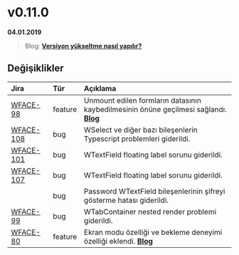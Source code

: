 
# v0.11.0

**04.01.2019**

> Blog: [__Versiyon yükseltme nasıl yapılır?__](./#/blog/how-to-version-upgrade)

## Değişiklikler

| Jira                                                        | Tür           | Açıklama                                                                                          |
|:------------------------------------------------------------|:--------------|:--------------------------------------------------------------------------------------------------|
| [WFACE-98](https://jira.digiturk.com.tr/browse/WFACE-98)    | feature       | Unmount edilen formların datasının kaybedilmesinin önüne geçilmesi sağlandı. [__Blog__](./#/blog/form-data-persistency) |
| [WFACE-108](https://jira.digiturk.com.tr/browse/WFACE-108)  | bug           | WSelect ve diğer bazı bileşenlerin Typescript problemleri giderildi.                              |
| [WFACE-101](https://jira.digiturk.com.tr/browse/WFACE-101)  | bug           | WTextField floating label sorunu giderildi.                                                       |
| [WFACE-107](https://jira.digiturk.com.tr/browse/WFACE-107)  | bug           | WTextField floating label sorunu giderildi.                                                       |
|                                                             | bug           | Password WTextField bileşenlerinin şifreyi gösterme hatası giderildi.                             |
| [WFACE-99](https://jira.digiturk.com.tr/browse/WFACE-99)    | bug           | WTabContainer nested render problemi giderildi.                                                   |
| [WFACE-80](https://jira.digiturk.com.tr/browse/WFACE-80)    | feature       | Ekran modu özelliği ve bekleme deneyimi özelliği eklendi. [__Blog__](./#/blog/screen-mode-usage)  |


<br/>

